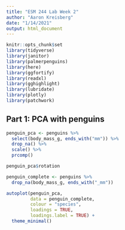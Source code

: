 ```yaml
---
title: "ESM 244 Lab Week 2"
author: "Aaron Kreisberg"
date: "1/14/2021"
output: html_document
---
```


```r
knitr::opts_chunk$set
library(tidyverse)
library(janitor)
library(palmerpenguins)
library(here)
library(ggfortify)
library(readxl)
library(gghighlight)
library(lubridate)
library(plotly)
library(patchwork)
```

## Part 1: PCA with penguins

```r
penguin_pca <- penguins %>% 
  select(body_mass_g, ends_with("mm")) %>% 
  drop_na() %>% 
  scale() %>% 
  prcomp()

penguin_pca$rotation

penguin_complete <- penguins %>% 
  drop_na(body_mass_g, ends_with("_mm"))

autoplot(penguin_pca,
         data = penguin_complete,
         colour = "species",
         loadings = TRUE,
         loadings.label = TRUE) +
  theme_minimal()
```


